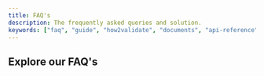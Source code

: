 ```yaml
---
title: FAQ's
description: The frequently asked queries and solution.
keywords: ["faq", "guide", "how2validate", "documents", "api-reference"]
---
```


## Explore our FAQ's

<CardGrid>
  <Card
    subtitle="General FAQ's"
    title="General"
    description="The frequently asked general queries and their solution."
    href="../../docs/faqs/general"
  />
  <Card
    subtitle="Installation FAQ's"
    title="Installation and Usage"
    description="The frequently asked installation and usage queries and their solution."
    href="../../docs/faqs/installation"
  />
  <Card
    subtitle="API-Token FAQ's"
    title="API-Token"
    description="The frequently asked api token queries and their solution."
    href="../../docs/faqs/api"
  />
  <Card
    subtitle="Security FAQ's"
    title="Security"
    description="The frequently asked security queries and their solution."
    href="../../docs/faqs/security"
  />
  <Card
    subtitle="Troubleshooting FAQ's"
    title="Troubleshoot"
    description="The frequently asked troubleshooting queries and their solution."
    href="../../docs/faqs/troubleshoot"
  />
</CardGrid>
